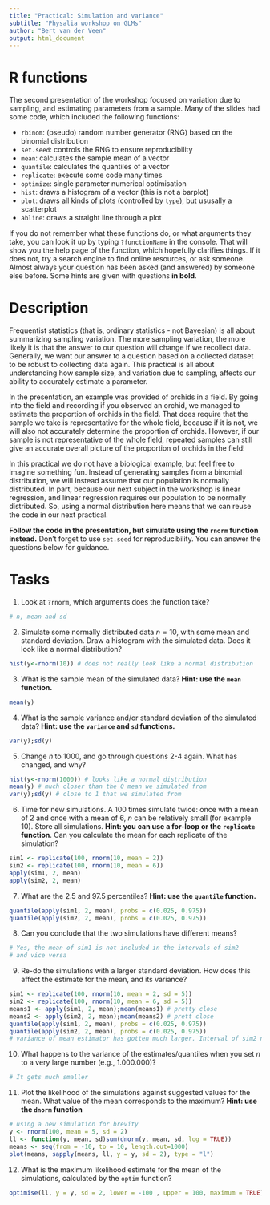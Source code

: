 ```yaml
---
title: "Practical: Simulation and variance"
subtitle: "Physalia workshop on GLMs"
author: "Bert van der Veen"
output: html_document
---
```


# R functions

The second presentation of the workshop focused on variation due to sampling, and estimating parameters from a sample. Many of the slides had some code, which included the following functions:

- `rbinom`: (pseudo) random number generator (RNG) based on the binomial distribution
- `set.seed`: controls the RNG to ensure reproducibility
- `mean`: calculates the sample mean of a vector
- `quantile`: calculates the quantiles of a vector
- `replicate`: execute some code many times
- `optimize`: single parameter numerical optimisation
- `hist`: draws a histogram of a vector (this is not a barplot)
- `plot`: draws all kinds of plots (controlled by `type`), but ususally a scatterplot
- `abline`: draws a straight line through a plot

If you do not remember what these functions do, or what arguments they take, you can look it up by typing `?functionName` in the console. That will show you the help page of the function, which hopefully clarifies things. If it does not, try a search engine to find online resources, or ask someone. Almost always your question has been asked (and answered) by someone else before. Some hints are given with questions **in bold**.

# Description

Frequentist statistics (that is, ordinary statistics - not Bayesian) is all about summarizing sampling variation. The more sampling variation, the more likely it is that the answer to our question will change if we recollect data. Generally, we want our answer to a question based on a collected dataset to be robust to collecting data again. This practical is all about understanding how sample size, and variation due to sampling, affects our ability to accurately estimate a parameter. 

In the presentation, an example was provided of orchids in a field. By going into the field and recording if you observed an orchid, we managed to estimate the proportion of orchids in the field. That does require that the sample we take is representative for the whole field, because if it is not, we will also not accurately determine the proportion of orchids. However, if our sample is not representative of the whole field, repeated samples can still give an accurate overall picture of the proportion of orchids in the field!

In this practical we do not have a biological example, but feel free to imagine something fun. Instead of generating samples from a binomial distribution, we will instead assume that our population is normally distributed. In part, because our next subject in the workshop is linear regression, and linear regression requires our population to be normally distributed. So, using a normal distribution here means that we can reuse the code in our next practical.

**Follow the code in the presentation, but simulate using the `rnorm` function instead.** Don't forget to use `set.seed` for reproducibility. You can answer the questions below for guidance.

# Tasks

1. Look at </span>`?rnorm`, which arguments does the function take?

```r
# n, mean and sd
```


2. Simulate some normally distributed data $n = 10$, with some mean and standard deviation. Draw a histogram with the simulated data. Does it look like a normal distribution?

```r
hist(y<-rnorm(10)) # does not really look like a normal distribution
```

3. What is the sample mean of the simulated data? **Hint: use the `mean` function.**

```r
mean(y)
```

4. What is the sample variance and/or standard deviation of the simulated data? **Hint: use the `variance` and `sd` functions.**

```r
var(y);sd(y)
```

5. Change $n$ to 1000, and go through questions 2-4 again. What has changed, and why?
```r
hist(y<-rnorm(1000)) # looks like a normal distribution
mean(y) # much closer than the 0 mean we simulated from
var(y);sd(y) # close to 1 that we simulated from
```

6. Time for new simulations. A 100 times simulate twice: once with a mean of 2 and once with a mean of 6, $n$ can be relatively small (for example 10). Store all simulations. **Hint: you can use a for-loop or the `replicate` function**. Can you calculate the mean for each replicate of the simulation?

```r
sim1 <- replicate(100, rnorm(10, mean = 2))
sim2 <- replicate(100, rnorm(10, mean = 6))
apply(sim1, 2, mean)
apply(sim2, 2, mean)
```

7. What are the 2.5 and 97.5 percentiles? **Hint: use the `quantile` function.**

```r
quantile(apply(sim1, 2, mean), probs = c(0.025, 0.975))
quantile(apply(sim2, 2, mean), probs = c(0.025, 0.975))
```

8. Can you conclude that the two simulations have different means?

```r
# Yes, the mean of sim1 is not included in the intervals of sim2
# and vice versa
```

9. Re-do the simulations with a larger standard deviation. How does this affect the estimate for the mean, and its variance?

```r
sim1 <- replicate(100, rnorm(10, mean = 2, sd = 5))
sim2 <- replicate(100, rnorm(10, mean = 6, sd = 5))
means1 <- apply(sim1, 2, mean);mean(means1) # pretty close
means2 <- apply(sim2, 2, mean);mean(means2) # prett close
quantile(apply(sim1, 2, mean), probs = c(0.025, 0.975))
quantile(apply(sim2, 2, mean), probs = c(0.025, 0.975))
# variance of mean estimator has gotten much larger. Interval of sim2 now includes mean of sim1
```

10. What happens to the variance of the estimates/quantiles when you set $n$ to a very large number (e.g., 1.000.000)? 

```r
# It gets much smaller
```

11. Plot the likelihood of the simulations against suggested values for the mean. What value of the mean corresponds to the maximum? **Hint: use the `dnorm` function**

```r
# using a new simulation for brevity
y <- rnorm(100, mean = 5, sd = 2)
ll <- function(y, mean, sd)sum(dnorm(y, mean, sd, log = TRUE))
means <- seq(from = -10, to = 10, length.out=1000)
plot(means, sapply(means, ll, y = y, sd = 2), type = "l")
```

12. What is the maximum likelihood estimate for the mean of the simulations, calculated by the `optim` function?

```r
optimise(ll, y = y, sd = 2, lower = -100 , upper = 100, maximum = TRUE)
```
